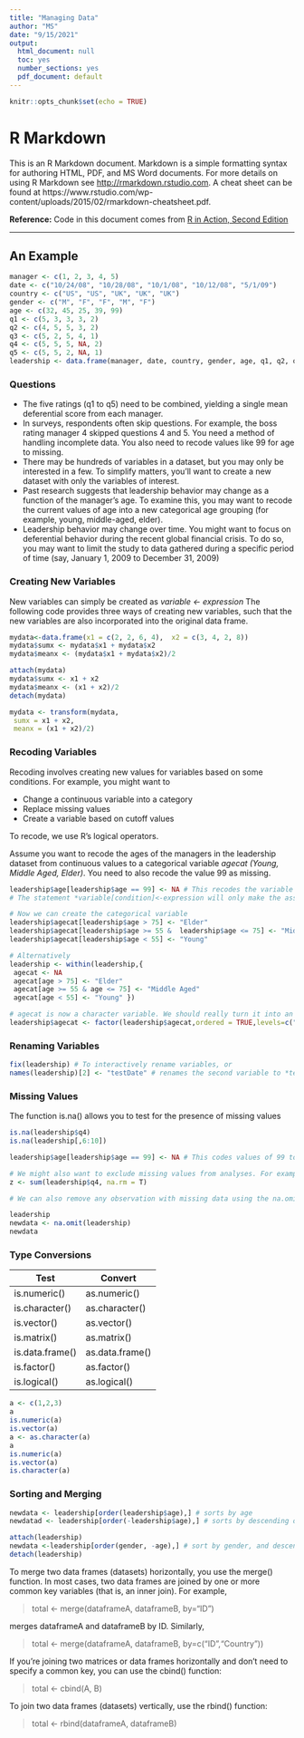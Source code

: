 ```yaml
---
title: "Managing Data"
author: "MS"
date: "9/15/2021"
output:
  html_document: null
  toc: yes
  number_sections: yes
  pdf_document: default
---
```


```r
knitr::opts_chunk$set(echo = TRUE)
```

# R Markdown

This is an R Markdown document. Markdown is a simple formatting syntax for authoring HTML, PDF, and MS Word documents. For more details on using R Markdown see <http://rmarkdown.rstudio.com>. A cheat sheet can be found at https://www.rstudio.com/wp-content/uploads/2015/02/rmarkdown-cheatsheet.pdf.

**Reference:** Code in this document comes from [R in Action, Second Edition](https://www.manning.com/books/r-in-action-third-edition?)

******
## An Example {.tabset}
```r
manager <- c(1, 2, 3, 4, 5)
date <- c("10/24/08", "10/28/08", "10/1/08", "10/12/08", "5/1/09") 
country <- c("US", "US", "UK", "UK", "UK") 
gender <- c("M", "F", "F", "M", "F")
age <- c(32, 45, 25, 39, 99) 
q1 <- c(5, 3, 3, 3, 2) 
q2 <- c(4, 5, 5, 3, 2) 
q3 <- c(5, 2, 5, 4, 1) 
q4 <- c(5, 5, 5, NA, 2) 
q5 <- c(5, 5, 2, NA, 1)
leadership <- data.frame(manager, date, country, gender, age, q1, q2, q3, q4, q5, stringsAsFactors=FALSE)
```
### Questions

* The five ratings (q1 to q5) need to be combined, yielding a single mean deferential score from each manager.
* In surveys, respondents often skip questions. For example, the boss rating manager 4 skipped questions 4 and 5. You need a method of handling incomplete data. You also need to recode values like 99 for age to missing.
* There may be hundreds of variables in a dataset, but you may only be interested in a few. To simplify matters, you’ll want to create a new dataset with only the variables of interest. 
* Past research suggests that leadership behavior may change as a function of the manager’s age. To examine this, you may want to recode the current values of age into a new categorical age grouping (for example, young, middle-aged, elder).
* Leadership behavior may change over time. You might want to focus on deferential behavior during the recent global financial crisis. To do so, you may want to limit the study to data gathered during a specific period of time (say, January 1, 2009 to December 31, 2009)

### Creating New Variables

New variables can simply be created as *variable <- expression*
The following code provides three ways of creating new variables, such that the new variables are also
incorporated into the original data frame.

```r
mydata<-data.frame(x1 = c(2, 2, 6, 4),  x2 = c(3, 4, 2, 8))
mydata$sumx <- mydata$x1 + mydata$x2
mydata$meanx <- (mydata$x1 + mydata$x2)/2

attach(mydata)
mydata$sumx <- x1 + x2
mydata$meanx <- (x1 + x2)/2
detach(mydata)

mydata <- transform(mydata,
 sumx = x1 + x2,
 meanx = (x1 + x2)/2)
```

### Recoding Variables
Recoding involves creating new values for variables based on some conditions. For example, you might want to 

* Change a continuous variable into a category
* Replace missing values
* Create a variable based on cutoff values

To recode, we use R's logical operators.

Assume you want to recode the ages of the managers in the leadership dataset from continuous values to a categorical variable *agecat (Young, Middle Aged, Elder)*. You need to also recode the value 99 as missing.
```r
leadership$age[leadership$age == 99] <- NA # This recodes the variable age, when age is 99 to NA
# The statement *variable[condition]<-expression will only make the assignment when TRUE

# Now we can create the categorical variable
leadership$agecat[leadership$age > 75] <- "Elder"
leadership$agecat[leadership$age >= 55 &  leadership$age <= 75] <- "Middle Aged"
leadership$agecat[leadership$age < 55] <- "Young"

# Alternatively
leadership <- within(leadership,{
 agecat <- NA
 agecat[age > 75] <- "Elder"
 agecat[age >= 55 & age <= 75] <- "Middle Aged"
 agecat[age < 55] <- "Young" })

# agecat is now a character variable. We should really turn it into an ordered factor.
leadership$agecat <- factor(leadership$agecat,ordered = TRUE,levels=c("Elder","Middle Aged","Young"))

```

### Renaming Variables


```r
fix(leadership) # To interactively rename variables, or 
names(leadership)[2] <- "testDate" # renames the second variable to *testDate*
```

### Missing Values
The function is.na() allows you to test for the presence of missing values
```r
is.na(leadership$q4)
is.na(leadership[,6:10])

leadership$age[leadership$age == 99] <- NA # This codes values of 99 to NA, so they are not included in calculations

# We might also want to exclude missing values from analyses. For example
z <- sum(leadership$q4, na.rm = T)

# We can also remove any observation with missing data using the na.omit() function.

leadership
newdata <- na.omit(leadership)
newdata
```

### Type Conversions


Test | Convert
---- |--------
is.numeric() | as.numeric()
is.character()| as.character()
is.vector() |as.vector()
is.matrix() |as.matrix()
is.data.frame() |as.data.frame()
is.factor() |as.factor()
is.logical() |as.logical()

```r
a <- c(1,2,3)
a
is.numeric(a)
is.vector(a)
a <- as.character(a)
a
is.numeric(a)
is.vector(a)
is.character(a)
```
### Sorting and Merging

```r
newdata <- leadership[order(leadership$age),] # sorts by age
newdatad <- leadership[order(-leadership$age),] # sorts by descending order of age

attach(leadership)
newdata <-leadership[order(gender, -age),] # sort by gender, and descending age
detach(leadership)

```
To merge two data frames (datasets) horizontally, you use the merge() function. In
most cases, two data frames are joined by one or more common key variables (that is,
an inner join). For example,

> total <- merge(dataframeA, dataframeB, by="ID")

merges dataframeA and dataframeB by ID. Similarly,

> total <- merge(dataframeA, dataframeB, by=c("ID","Country"))

If you’re joining two matrices or data frames horizontally and don’t need to specify a
common key, you can use the cbind() function:

> total <- cbind(A, B)

To join two data frames (datasets) vertically, use the rbind() function: 

> total <- rbind(dataframeA, dataframeB)


